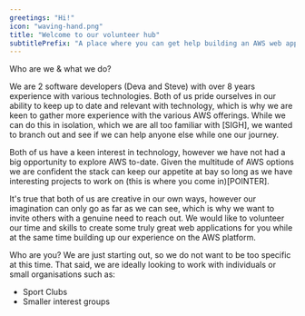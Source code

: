```yaml
---
greetings: "Hi!"
icon: "waving-hand.png"
title: "Welcome to our volunteer hub"
subtitlePrefix: "A place where you can get help building an AWS web app"
---
```


Who are we & what we do?

We are 2 software developers (Deva and Steve) with over 8 years experience with various technologies.
Both of us pride ourselves in our ability to keep up to date and relevant with technology, which is why
we are keen to gather more experience with the various AWS offerings. While we can do this in isolation,
which we are all too familiar with [SIGH], we wanted to branch out and see if we can help anyone else
while one our journey.

Both of us have a keen interest in technology, however we have not had a big opportunity to explore AWS to-date.
Given the multitude of AWS options we are confident the stack can keep our appetite at bay so long as we have interesting
projects to work on (this is where you come in)[POINTER].

It's true that both of us are creative in our own ways, however our imagination can only go as far as we can see, which is why
we want to invite others with a genuine need to reach out. We would like to volunteer our time and skills to create some truly great
web applications for you while at the same time building up our experience on the AWS platform.

Who are you?
We are just starting out, so we do not want to be too specific at this time. That said, we are ideally looking to work with
individuals or small organisations such as:

- Sport Clubs
- Smaller interest groups
